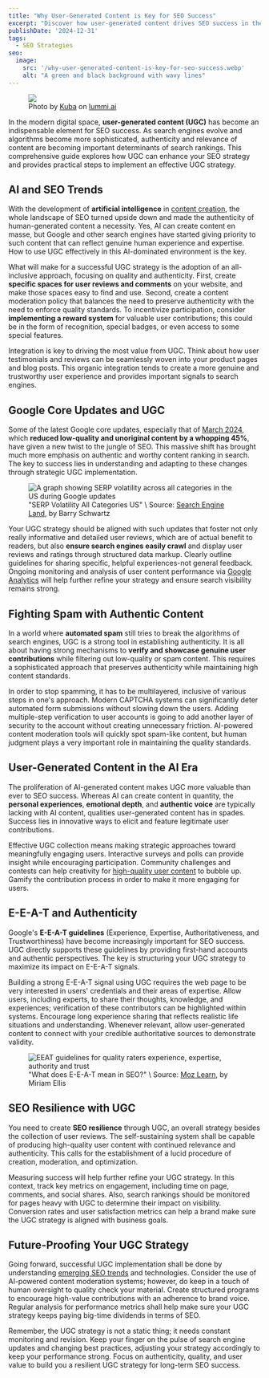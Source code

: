 ```yaml
---
title: "Why User-Generated Content is Key for SEO Success"
excerpt: "Discover how user-generated content drives SEO success in the AI era. Learn practical strategies to leverage UGC and build resilience against Google updates."
publishDate: '2024-12-31'
tags:
  - SEO Strategies
seo:
  image:
    src: '/why-user-generated-content-is-key-for-seo-success.webp'
    alt: "A green and black background with wavy lines"
---
```


<figure>
  <Image 
    id="cover-img" 
    src={coverImage} 
    loading="eager" 
    priority={true} 
  />
  <figcaption>
    Photo by <a href="https://www.lummi.ai/creator/kubadesign">Kuba</a> on <a href="https://www.lummi.ai/">lummi.ai</a>
  </figcaption>
</figure>

In the modern digital space, **user-generated content (UGC)** has become an indispensable element for SEO success. As search engines evolve and algorithms become more sophisticated, authenticity and relevance of content are becoming important determinants of search rankings. This comprehensive guide explores how UGC can enhance your SEO strategy and provides practical steps to implement an effective UGC strategy.

## AI and SEO Trends

With the development of **artificial intelligence** in [content creation](https://www.serp-secrets.com/blog/how-to-create-helpful-content-after-hcu/), the whole landscape of SEO turned upside down and made the authenticity of human-generated content a necessity. Yes, AI can create content en masse, but Google and other search engines have started giving priority to such content that can reflect genuine human experience and expertise. How to use UGC effectively in this AI-dominated environment is the key.

What will make for a successful UGC strategy is the adoption of an all-inclusive approach, focusing on quality and authenticity. First, create **specific spaces for user reviews and comments** on your website, and make those spaces easy to find and use. Second, create a content moderation policy that balances the need to preserve authenticity with the need to enforce quality standards. To incentivize participation, consider **implementing a reward system** for valuable user contributions; this could be in the form of recognition, special badges, or even access to some special features.

Integration is key to driving the most value from UGC. Think about how user testimonials and reviews can be seamlessly woven into your product pages and blog posts. This organic integration tends to create a more genuine and trustworthy user experience and provides important signals to search engines.

## Google Core Updates and UGC

Some of the latest Google core updates, especially that of [March 2024](https://www.serp-secrets.com/blog/in-depth-analysis-of-googles-march-2024-updates/), which **reduced low-quality and unoriginal content by a whopping 45%**, have given a new twist to the jungle of SEO. This massive shift has brought much more emphasis on authentic and worthy content ranking in search. The key to success lies in understanding and adapting to these changes through strategic UGC implementation.

<figure>
  <Image 
    id="article-img" 
    src={serpVolatilityImage} 
    alt="A graph showing SERP volatility across all categories in the US during Google updates" 
  />
  <figcaption>"SERP Volatility All Categories US" \ Source: <a href="https://searchengineland.com/google-algorithm-updates-2024-449417" target="_blank">Search Engine Land</a>, by Barry Schwartz</figcaption>
</figure>

Your UGC strategy should be aligned with such updates that foster not only really informative and detailed user reviews, which are of actual benefit to readers, but also **ensure search engines easily crawl** and display user reviews and ratings through structured data markup. Clearly outline guidelines for sharing specific, helpful experiences-not general feedback. Ongoing monitoring and analysis of user content performance via [Google Analytics](https://www.serp-secrets.com/blog/essential-tools-for-seo-optimizing/) will help further refine your strategy and ensure search visibility remains strong.

## Fighting Spam with Authentic Content

In a world where **automated spam** still tries to break the algorithms of search engines, UGC is a strong tool in establishing authenticity. It is all about having strong mechanisms to **verify and showcase genuine user contributions** while filtering out low-quality or spam content. This requires a sophisticated approach that preserves authenticity while maintaining high content standards.

In order to stop spamming, it has to be multilayered, inclusive of various steps in one's approach. Modern CAPTCHA systems can significantly deter automated form submissions without slowing down the users. Adding multiple-step verification to user accounts is going to add another layer of security to the account without creating unnecessary friction. AI-powered content moderation tools will quickly spot spam-like content, but human judgment plays a very important role in maintaining the quality standards.

## User-Generated Content in the AI Era

The proliferation of AI-generated content makes UGC more valuable than ever to SEO success. Whereas AI can create content in quantity, the **personal experiences**, **emotional depth**, and **authentic voice** are typically lacking with AI content, qualities user-generated content has in spades. Success lies in innovative ways to elicit and feature legitimate user contributions.

Effective UGC collection means making strategic approaches toward meaningfully engaging users. Interactive surveys and polls can provide insight while encouraging participation. Community challenges and contests can help creativity for [high-quality user content](https://www.serp-secrets.com/blog/adapting-to-googles-helpful-content-era/) to bubble up. Gamify the contribution process in order to make it more engaging for users. 

## E-E-A-T and Authenticity

Google's **E-E-A-T guidelines** (Experience, Expertise, Authoritativeness, and Trustworthiness) have become increasingly important for SEO success. UGC directly supports these guidelines by providing first-hand accounts and authentic perspectives. The key is structuring your UGC strategy to maximize its impact on E-E-A-T signals.

Building a strong E-E-A-T signal using UGC requires the web page to be very interested in users' credentials and their areas of expertise. Allow users, including experts, to share their thoughts, knowledge, and experiences; verification of these contributors can be highlighted within systems. Encourage long experience sharing that reflects realistic life situations and understanding. Whenever relevant, allow user-generated content to connect with your credible authoritative sources to demonstrate validity.

<figure>
  <Image 
    id="article-img" 
    src={eeatImage} 
    alt="EEAT guidelines for quality raters experience, expertise, authority and trust" 
  />
  <figcaption>"What does E-E-A-T mean in SEO?" \ Source: <a href="https://moz.com/learn/seo/google-eat" target="_blank">Moz Learn</a>, by Miriam Ellis</figcaption>
</figure>

## SEO Resilience with UGC

You need to create **SEO resilience** through UGC, an overall strategy besides the collection of user reviews. The self-sustaining system shall be capable of producing high-quality user content with continued relevance and authenticity. This calls for the establishment of a lucid procedure of creation, moderation, and optimization.

Measuring success will help further refine your UGC strategy. In this context, track key metrics on engagement, including time on page, comments, and social shares. Also, search rankings should be monitored for pages heavy with UGC to determine their impact on visibility. Conversion rates and user satisfaction metrics can help a brand make sure the UGC strategy is aligned with business goals.

## Future-Proofing Your UGC Strategy

Going forward, successful UGC implementation shall be done by understanding [emerging SEO trends](https://www.serp-secrets.com/blog/seo-2025-upcoming-changes-and-how-to-adapt/) and technologies. Consider the use of AI-powered content moderation systems; however, do keep in a touch of human oversight to quality check your material. Create structured programs to encourage high-value contributions with an adherence to brand voice. Regular analysis for performance metrics shall help make sure your UGC strategy keeps paying big-time dividends in terms of SEO.

Remember, the UGC strategy is not a static thing; it needs constant monitoring and revision. Keep your finger on the pulse of search engine updates and changing best practices, adjusting your strategy accordingly to keep your performance strong. Focus on authenticity, quality, and user value to build you a resilient UGC strategy for long-term SEO success.